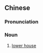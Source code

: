 {{also|下议院}}
==Chinese==
{{zh-forms|s=下议院|type=12}}

===Pronunciation===
{{zh-pron
|m=xiàyìyuàn
|c=haa6 ji5 jyun6-2
|cat=n
}}

===Noun===
{{zh-noun}}

# [[lower house]] {{gloss|part of a parliament}}